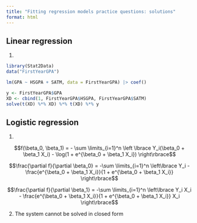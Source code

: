 ```yaml
---
title: "Fitting regression models practice questions: solutions"
format: html
---
```


## Linear regression

1. 

```r
library(Stat2Data)
data("FirstYearGPA")

lm(GPA ~ HSGPA + SATM, data = FirstYearGPA) |> coef()
```

```r
y <- FirstYearGPA$GPA
XD <- cbind(1, FirstYearGPA$HSGPA, FirstYearGPA$SATM)
solve(t(XD) %*% XD) %*% t(XD) %*% y
```

## Logistic regression

1. 

$$f(\beta_0, \beta_1) = - \sum \limits_{i=1}^n \left \lbrace Y_i(\beta_0 + \beta_1 X_i) - \log(1 + e^{\beta_0 + \beta_1 X_i}) \right\rbrace$$

$$\frac{\partial f}{\partial \beta_0} = -\sum \limits_{i=1}^n \left\lbrace Y_i - \frac{e^{\beta_0 + \beta_1 X_i}}{1 + e^{\beta_0 + \beta_1 X_i}} \right\rbrace$$

$$\frac{\partial f}{\partial \beta_1} = -\sum \limits_{i=1}^n \left\lbrace Y_i X_i - \frac{e^{\beta_0 + \beta_1 X_i}}{1 + e^{\beta_0 + \beta_1 X_i}} X_i \right\rbrace$$

2. The system cannot be solved in closed form


